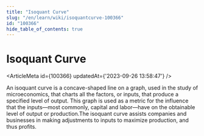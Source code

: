 ```yaml
---
title: "Isoquant Curve"
slug: "/en/learn/wiki/isoquantcurve-100366"
id: "100366"
hide_table_of_contents: true
---
```



# Isoquant Curve

<ArticleMeta id={100366} updatedAt={'2023-09-26 13:58:47'} />
<div className='border-solid border-b border-t-0 my-4 border-[var(--ifm-color-gray-300)]' />

An isoquant curve is a concave-shaped line on a graph, used in the study of microeconomics, that charts all the factors, or inputs, that produce a specified level of output. This graph is used as a metric for the influence that the inputs—most commonly, capital and labor—have on the obtainable level of output or production.The isoquant curve assists companies and businesses in making adjustments to inputs to maximize production, and thus profits.

